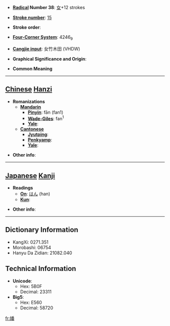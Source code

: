 * '''[[Wiktionary:Chinese radical index| Radical]] Number 38''': [[Wiktionary:Chinese radical index 女|女]]+12 strokes

* '''[[Wiktionary:Chinese total strokes index|Stroke number]]''': [[Wiktionary:Chinese total strokes index 15|15]]

* '''Stroke order''': 

* '''[[Wiktionary:Chinese four corner index|Four-Corner System]]''': 4246<sub>9</sub>

* '''[[Wiktionary:Chinese Cangjie index|Cangjie input]]''': 女竹木田 (VHDW)

* '''Graphical Significance and Origin''': 

* '''Common Meaning'''

----

== [[Chinese]] [[Hanzi]] ==

* '''Romanizations'''
** '''[[Mandarin]]'''
*** '''[[Pinyin]]''': fān (fan1)
*** '''[[Wade-Giles]]''': fan<sup>1</sup>
*** '''[[Yale]]''': 
** '''[[Cantonese]]'''
*** '''[[Jyutping]]''':
*** '''[[Penkyamp]]''': 
*** '''[[Yale]]''': 

* '''Other info''': 

----

== [[Japanese]] [[Kanji]] ==

* '''Readings'''
** '''[[On]]''': [[はん]] (han)
** '''[[Kun]]''': 

* '''Other info''':  

----

== Dictionary Information ==

* KangXi: 0271.351
* Morobashi: 06754
* Hanyu Da Zidian: 21082.040

== Technical Information ==

* '''Unicode''':
** Hex: 5B0F
** Decimal: 23311
* '''Big5''':
** Hex: E560
** Decimal: 58720

[[fr:嬏]]
